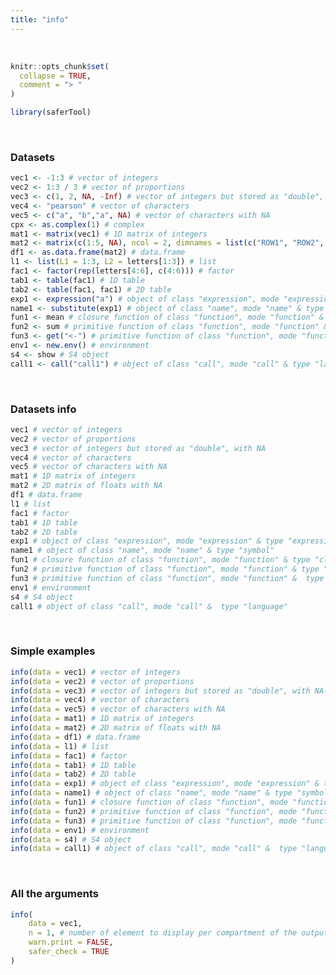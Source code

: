 ---
title: "info"
---
<br>
```{r, include = FALSE}
knitr::opts_chunk$set(
  collapse = TRUE,
  comment = "> "
)
```

```{r setup}
library(saferTool)
```
<br>

### Datasets

```{r}
vec1 <- -1:3 # vector of integers
vec2 <- 1:3 / 3 # vector of proportions
vec3 <- c(1, 2, NA, -Inf) # vector of integers but stored as "double", with NA and Inf
vec4 <- "pearson" # vector of characters
vec5 <- c("a", "b","a", NA) # vector of characters with NA
cpx <- as.complex(1) # complex
mat1 <- matrix(vec1) # 1D matrix of integers
mat2 <- matrix(c(1:5, NA), ncol = 2, dimnames = list(c("ROW1", "ROW2", "ROW3"), c("M1", "M2"))) # 2D matrix of floats with NA
df1 <- as.data.frame(mat2) # data.frame
l1 <- list(L1 = 1:3, L2 = letters[1:3]) # list
fac1 <- factor(rep(letters[4:6], c(4:6))) # factor
tab1 <- table(fac1) # 1D table
tab2 <- table(fac1, fac1) # 2D table
exp1 <- expression("a") # object of class "expression", mode "expression" & type "expression"
name1 <- substitute(exp1) # object of class "name", mode "name" & type "symbol"
fun1 <- mean # closure function of class "function", mode "function" & type "closure"
fun2 <- sum # primitive function of class "function", mode "function" & type "builtin"
fun3 <- get("<-") # primitive function of class "function", mode "function" &  type "special"
env1 <- new.env() # environment
s4 <- show # S4 object
call1 <- call("call1") # object of class "call", mode "call" & type "language"
```
<br>

### Datasets info

```{r}
vec1 # vector of integers
vec2 # vector of proportions
vec3 # vector of integers but stored as "double", with NA
vec4 # vector of characters
vec5 # vector of characters with NA
mat1 # 1D matrix of integers
mat2 # 2D matrix of floats with NA
df1 # data.frame
l1 # list
fac1 # factor
tab1 # 1D table
tab2 # 2D table
exp1 # object of class "expression", mode "expression" & type "expression"
name1 # object of class "name", mode "name" & type "symbol"
fun1 # closure function of class "function", mode "function" & type "closure"
fun2 # primitive function of class "function", mode "function" & type "builtin"
fun3 # primitive function of class "function", mode "function" &  type "special"
env1 # environment
s4 # S4 object
call1 # object of class "call", mode "call" &  type "language"
```
<br>

### Simple examples

```{r}
info(data = vec1) # vector of integers
info(data = vec2) # vector of proportions
info(data = vec3) # vector of integers but stored as "double", with NA and Inf
info(data = vec4) # vector of characters
info(data = vec5) # vector of characters with NA
info(data = mat1) # 1D matrix of integers
info(data = mat2) # 2D matrix of floats with NA
info(data = df1) # data.frame
info(data = l1) # list
info(data = fac1) # factor
info(data = tab1) # 1D table
info(data = tab2) # 2D table
info(data = exp1) # object of class "expression", mode "expression" & type "expression"
info(data = name1) # object of class "name", mode "name" & type "symbol"
info(data = fun1) # closure function of class "function", mode "function" & type "closure"
info(data = fun2) # primitive function of class "function", mode "function" & type "builtin"
info(data = fun3) # primitive function of class "function", mode "function" &  type "special"
info(data = env1) # environment
info(data = s4) # S4 object
info(data = call1) # object of class "call", mode "call" &  type "language"
```
<br>

### All the arguments
```{r}
info(
    data = vec1, 
    n = 1, # number of element to display per compartment of the output list (i.e., head(..., n))
    warn.print = FALSE,
    safer_check = TRUE
)
```
